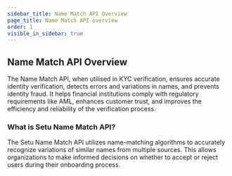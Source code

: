 ```yaml
---
sidebar_title: Name Match API Overview
page_title: Name Match API overview
order: 1
visible_in_sidebar: true
---
```


## Name Match API Overview

The Name Match API, when utilised in KYC verification, ensures accurate identity verification, detects errors and variations in names, and prevents identity fraud. 
It helps financial institutions comply with regulatory requirements like AML, enhances customer trust, and improves the efficiency and reliability of the verification process.

### What is Setu Name Match API?

The Setu Name Match API utilizes name-matching algorithms to accurately recognize variations of similar names from multiple sources. 
This allows organizations to make informed decisions on whether to accept or reject users during their onboarding process.

<WasPageHelpful />
